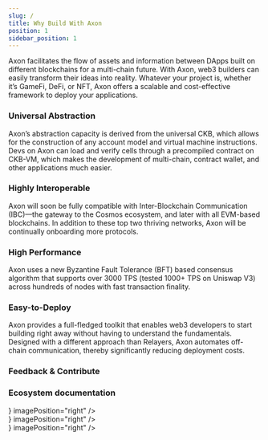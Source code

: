 ```yaml
---
slug: /
title: Why Build With Axon
position: 1
sidebar_position: 1
---
```


Axon facilitates the flow of assets and information between DApps built on different blockchains for a multi-chain future. With Axon, web3 builders can easily transform their ideas into reality. Whatever your project is, whether it’s GameFi, DeFi, or NFT, Axon offers a scalable and cost-effective framework to deploy your applications.



### Universal Abstraction

Axon’s abstraction capacity is derived from the universal CKB, which allows for the construction of any account model and virtual machine instructions. Devs on Axon can load and verify cells through a precompiled contract on CKB-VM, which makes the development of multi-chain, contract wallet, and other applications much easier.



### Highly Interoperable

Axon will soon be fully compatible with Inter-Blockchain Communication (IBC)—the gateway to the Cosmos ecosystem, and later with all EVM-based blockchains. In addition to these top two thriving networks, Axon will be continually onboarding more protocols.



### High Performance

Axon uses a new Byzantine Fault Tolerance (BFT) based consensus algorithm that supports over 3000 TPS (tested 1000+ TPS on Uniswap V3) across hundreds of nodes with fast transaction finality.



### Easy-to-Deploy

Axon provides a full-fledged toolkit that enables web3 developers to start building right away without having to understand the fundamentals. Designed with a different approach than Relayers, Axon automates off-chain communication, thereby significantly reducing deployment costs.


<div id="homepage">

<h3 style={{ fontSize: '26px' }}>Feedback & Contribute</h3>

<div className="row feedback-contribute">
    <div className="col col--4">
        <ImageCard
            title="Community"
            light={useBaseUrl('/img/community_light.svg')}
            dark={useBaseUrl('/img/community_dark.svg')}
            url=""
            description="Under construction, please wait"
            imagePosition="right"
        />
    </div>
    <div className="col col--4">
        <ImageCard
            title="Feedback"
            light={useBaseUrl('/img/feedback_light.svg')}
            dark={useBaseUrl('/img/feedback_dark.svg')}
            url="https://twitter.com/AxonWeb3"
            description="Tell us what you think"
            imagePosition="right"
        />
    </div>
    <div className="col col--4">
        <ImageCard
            title="Contribute"
            light={useBaseUrl('/img/contribute_light.svg')}
            dark={useBaseUrl('/img/contribute_dark.svg')}
            url="https://github.com/axonweb3/axon"
            description="Submit a pull request"
            imagePosition="right"
        />
    </div>
</div>

<h3 style={{ fontSize: '26px' }}>Ecosystem documentation</h3>

<div className="row ecosystem-documentation">
    <div className="col col--4">
        <ImageCard
            title="Cosmos SDK Docs"
            light={useBaseUrl('/img/docs_light.svg')}
            dark={useBaseUrl('/img/docs_dark.svg')}
            url="https://docs.cosmos.network/"
            description={<></>}
            imagePosition="right"
        />
    </div>
    <div className="col col--4">
        <ImageCard
            title="Ethereum Docs"
            light={useBaseUrl('/img/docs_light.svg')}
            dark={useBaseUrl('/img/docs_dark.svg')}
            url="https://ethereum.org/en/developers/docs/"
            description={<></>}
            imagePosition="right"
        />
    </div>
    <div className="col col--4">
        <ImageCard
            title="Tendermint Core Docs"
            light={useBaseUrl('/img/docs_light.svg')}
            dark={useBaseUrl('/img/docs_dark.svg')}
            url="https://docs.tendermint.com/"
            description={<></>}
            imagePosition="right"
        />
    </div>
</div>
</div>

